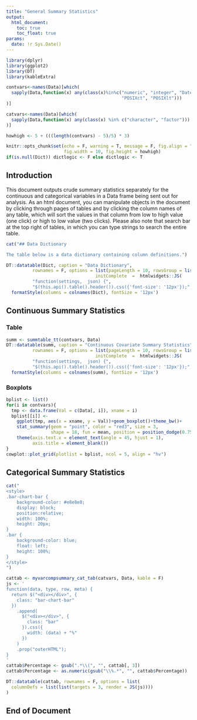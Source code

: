 ---
title: "General Summary Statistics"
output: 
  html_document:
    toc: true
    toc_float: true
params:
  date: !r Sys.Date()
---

```{r setup, include=FALSE}
library(dplyr)
library(ggplot2)
library(DT)
library(kableExtra)

contvars<-names(Data)[which(
  sapply(Data,function(x) any(class(x)%in%c("numeric", "integer", "Date", 
                                            "POSIXct", "POSIXlt")))
)]

catvars<-names(Data)[which(
  sapply(Data,function(x) any(class(x) %in% c("character", "factor")))
)]

howhigh <- 5 + (((length(contvars) - 5)/5) * 3)

knitr::opts_chunk$set(echo = F, warning = T, message = F, fig.align = "center", 
                      fig.width = 10, fig.height = howhigh)
if(is.null(Dict)) dictlogic <- F else dictlogic <- T
```

## Introduction

This document outputs crude summary statistics separately for the continuous and categorical variables in a Data frame being sent out for analysis. As an html document, you can manipulate objects in the document by clicking through pages of tables and by clicking the column names of any table, which will sort the values in that column from low to high value (one click) or high to low value (two clicks). Please also note that search bar at the top right of tables, in which you can type strings to search the entire table.

```{r dictdesc, eval = dictlogic, results = 'asis'}
cat("## Data Dictionary

The table below is a data dictionary containing column definitions.")
```
```{r dicttable, eval = dictlogic}
DT::datatable(Dict, caption = "Data Dictionary", 
          rownames = F, options = list(pageLength = 10, rowsGroup = list(0), 
                                  initComplete  =  htmlwidgets::JS(
          "function(settings,  json) {", 
          "$(this.api().table().header()).css({'font-size': '12px'});", "}")))%>%
  formatStyle(columns = colnames(Dict), fontSize = '12px')
```

## Continuous Summary Statistics {.tabset}

### Table

```{r conttable}
summ <- summtable_tt(contvars, Data)
DT::datatable(summ, caption = "Continuous Covariate Summary Statistics", 
          rownames = F, options = list(pageLength = 10, rowsGroup = list(0), 
                                  initComplete  =  htmlwidgets::JS(
          "function(settings,  json) {", 
          "$(this.api().table().header()).css({'font-size': '12px'});", "}")))%>%
  formatStyle(columns = colnames(summ), fontSize = '12px')
```

### Boxplots

```{r boxplots}
bplist <- list()
for(i in contvars){
  tmp <- data.frame(Val = c(Data[, i]), xname = i)
  bplist[[i]] <- 
    ggplot(tmp, aes(x = xname, y = Val))+geom_boxplot()+theme_bw()+
    stat_summary(geom = "point", color = "red3", size = 3, 
                 shape = 18, fun = mean, position = position_dodge(0.75))+
    theme(axis.text.x = element_text(angle = 45, hjust = 1), 
          axis.title = element_blank())
}
cowplot::plot_grid(plotlist = bplist, ncol = 5, align = "hv")
```

## Categorical Summary Statistics

```{r results='asis'}
cat("
<style>
.bar-chart-bar {
    background-color: #e8e8e8;
    display: block;
    position:relative;
    width: 100%;
    height: 20px;
}
.bar {
    background-color: blue;
    float: left;
    height: 100%;
}
</style>
")
```
```{r cattable}
cattab <- myvarcompsummary_cat_tab(catvars, Data, kable = F)
js <- '
function(data, type, row, meta) {
  return $("<div></div>", {
    class: "bar-chart-bar"
  })
    .append(
      $("<div></div>", {
        class: "bar"
      }).css({
        width: (data) + "%"
      })
    )
    .prop("outerHTML");
}
'
cattab$Percentage <- gsub(".*\\(", "", cattab[, 3])
cattab$Percentage <- as.numeric(gsub("\\%.*", "", cattab$Percentage))

DT::datatable(cattab, rownames = F, options = list(
  columnDefs = list(list(targets = 3, render = JS(js))))
)
```

## End of Document
